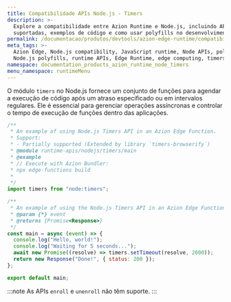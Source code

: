 ```yaml
---
title: Compatibilidade APIs Node.js - Timers
description: >-
  Explore a compatibilidade entre Azion Runtime e Node.js, incluindo APIs
  suportadas, exemplos de código e como usar polyfills no desenvolvimento Edge.
permalink: /documentacao/produtos/devtools/azion-edge-runtime/compatibilidade/node/timers/
meta_tags: >-
  Azion Edge, Node.js compatibility, JavaScript runtime, Node APIs, polyfills,
  Node.js polyfills, runtime APIs, Edge Runtime, edge computing, timers
namespace: documentation_products_azion_runtime_node_timers
menu_namespace: runtimeMenu
---
```


O módulo `timers` no Node.js fornece um conjunto de funções para agendar a execução de código após um atraso especificado ou em intervalos regulares. Ele é essencial para gerenciar operações assíncronas e controlar o tempo de execução de funções dentro das aplicações.

```javascript
/**
 * An example of using Node.js Timers API in an Azion Edge Function.
 * Support:
 * - Partially supported (Extended by library `timers-browserify`)
 * @module runtime-apis/nodejs/timers/main
 * @example
 * // Execute with Azion Bundler:
 * npx edge-functions build
 *
 */
import timers from "node:timers";

/**
 * An example of using the Node.js Timers API in an Azion Edge Function.
 * @param {*} event
 * @returns {Promise<Response>}
 */
const main = async (event) => {
  console.log("Hello, world!");
  console.log("Waiting for 5 seconds...");
  await new Promise((resolve) => timers.setTimeout(resolve, 2000));
  return new Response("Done!", { status: 200 });
};

export default main;
```

:::note
As APIs `enroll` e `unenroll` não têm suporte.
:::